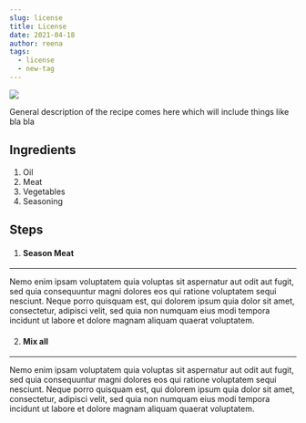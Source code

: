 ```yaml
---
slug: license
title: License
date: 2021-04-18
author: reena
tags:
  - license
  - new-tag
---
```

![](/images/beach-work.jpg)

General description of the recipe comes here which will include things like bla bla  

## Ingredients

1. Oil 
2. Meat 
3. Vegetables 
4. Seasoning 

## Steps

1. #### Season Meat

- - -

Nemo enim ipsam voluptatem quia voluptas sit aspernatur aut odit aut fugit, sed quia consequuntur magni dolores eos qui ratione voluptatem sequi nesciunt. Neque porro quisquam est, qui dolorem ipsum quia dolor sit amet, consectetur, adipisci velit, sed quia non numquam eius modi tempora incidunt ut labore et dolore magnam aliquam quaerat voluptatem.


2. #### Mix all

- - -

Nemo enim ipsam voluptatem quia voluptas sit aspernatur aut odit aut fugit, sed quia consequuntur magni dolores eos qui ratione voluptatem sequi nesciunt. Neque porro quisquam est, qui dolorem ipsum quia dolor sit amet, consectetur, adipisci velit, sed quia non numquam eius modi tempora incidunt ut labore et dolore magnam aliquam quaerat voluptatem.